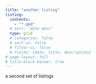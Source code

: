 ```yaml
---
title: "another listing"
listing:
  contents: 
    - "*.qmd"
  # sort: "date desc"
  type: grid
  # categories: false
  # sort-ui: false
  # filter-ui: false
  # fields: [date, title, description]
# page-layout: full
# title-block-banner: true
---
```


a second set of listings